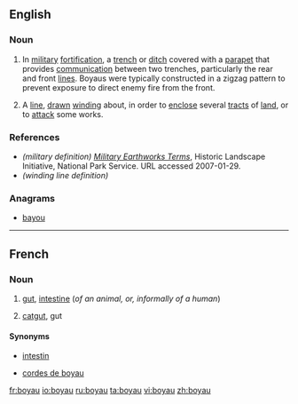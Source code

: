 ==English==

===Noun===
{{en-noun}}

# {{military|defense}} In [[military]] [[fortification]], a [[trench]] or [[ditch]] covered with a [[parapet]] that provides [[communication]] between two trenches, particularly the rear and front [[lines]]. Boyaus were typically constructed in a zigzag pattern to prevent exposure to direct enemy fire from the front.
# A [[line]], [[drawn]] [[winding]] about, in order to [[enclose]] several [[tracts]] of [[land]], or to [[attack]] some works.

===References===
* ''(military definition)'' ''[http://www.cr.nps.gov/hps/hli/currents/earthworks/glossaryA_C.htm Military Earthworks Terms]'', Historic Landscape Initiative, National Park Service. URL accessed 2007-01-29.
* ''(winding line definition)'' {{1728}}

===Anagrams===
* [[bayou#English|bayou]]

----

==French==

===Noun===
{{fr-noun|m|pl=boyaux}}

# {{anatomy|lang=fr}} [[gut]], [[intestine]] (''of an animal, or, informally of a human'')
# [[catgut]], gut

====Synonyms====
* {{sense|gut}} [[intestin]]
* {{sense|catgut}} [[corde de boyau|cordes de boyau]]

[[fr:boyau]]
[[io:boyau]]
[[ru:boyau]]
[[ta:boyau]]
[[vi:boyau]]
[[zh:boyau]]